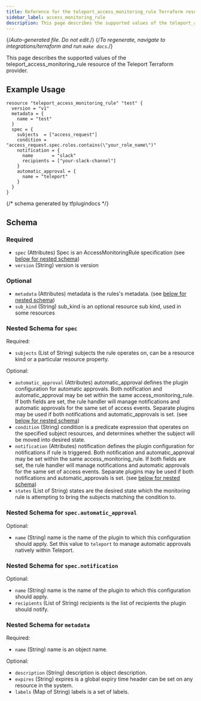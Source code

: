 ```yaml
---
title: Reference for the teleport_access_monitoring_rule Terraform resource
sidebar_label: access_monitoring_rule
description: This page describes the supported values of the teleport_access_monitoring_rule resource of the Teleport Terraform provider.
---
```


{/*Auto-generated file. Do not edit.*/}
{/*To regenerate, navigate to integrations/terraform and run `make docs`.*/}

This page describes the supported values of the teleport_access_monitoring_rule resource of the Teleport Terraform provider.




## Example Usage

```hcl
resource "teleport_access_monitoring_rule" "test" {
  version = "v1"
  metadata = {
    name = "test"
  }
  spec = {
    subjects  = ["access_request"]
    condition = "access_request.spec.roles.contains(\"your_role_name\")"
    notification = {
      name       = "slack"
      recipients = ["your-slack-channel"]
    }
    automatic_approval = {
      name = "teleport"
    }
  }
}
```

{/*  schema generated by tfplugindocs */}
## Schema

### Required

- `spec` (Attributes) Spec is an AccessMonitoringRule specification (see [below for nested schema](#nested-schema-for-spec))
- `version` (String) version is version

### Optional

- `metadata` (Attributes) metadata is the rules's metadata. (see [below for nested schema](#nested-schema-for-metadata))
- `sub_kind` (String) sub_kind is an optional resource sub kind, used in some resources

### Nested Schema for `spec`

Required:

- `subjects` (List of String) subjects the rule operates on, can be a resource kind or a particular resource property.

Optional:

- `automatic_approval` (Attributes) automatic_approval defines the plugin configuration for automatic approvals. Both notification and automatic_approval may be set within the same access_monitoring_rule. If both fields are set, the rule handler will manage notifications and automatic approvals for the same set of access events. Separate plugins may be used if both notifications and automatic_approvals is set. (see [below for nested schema](#nested-schema-for-specautomatic_approval))
- `condition` (String) condition is a predicate expression that operates on the specified subject resources, and determines whether the subject will be moved into desired state.
- `notification` (Attributes) notification defines the plugin configuration for notifications if rule is triggered. Both notification and automatic_approval may be set within the same access_monitoring_rule. If both fields are set, the rule handler will manage notifications and automatic approvals for the same set of access events. Separate plugins may be used if both notifications and automatic_approvals is set. (see [below for nested schema](#nested-schema-for-specnotification))
- `states` (List of String) states are the desired state which the monitoring rule is attempting to bring the subjects matching the condition to.

### Nested Schema for `spec.automatic_approval`

Optional:

- `name` (String) name is the name of the plugin to which this configuration should apply. Set this value to `teleport` to manage automatic approvals natively within Teleport.


### Nested Schema for `spec.notification`

Optional:

- `name` (String) name is the name of the plugin to which this configuration should apply.
- `recipients` (List of String) recipients is the list of recipients the plugin should notify.



### Nested Schema for `metadata`

Required:

- `name` (String) name is an object name.

Optional:

- `description` (String) description is object description.
- `expires` (String) expires is a global expiry time header can be set on any resource in the system.
- `labels` (Map of String) labels is a set of labels.
